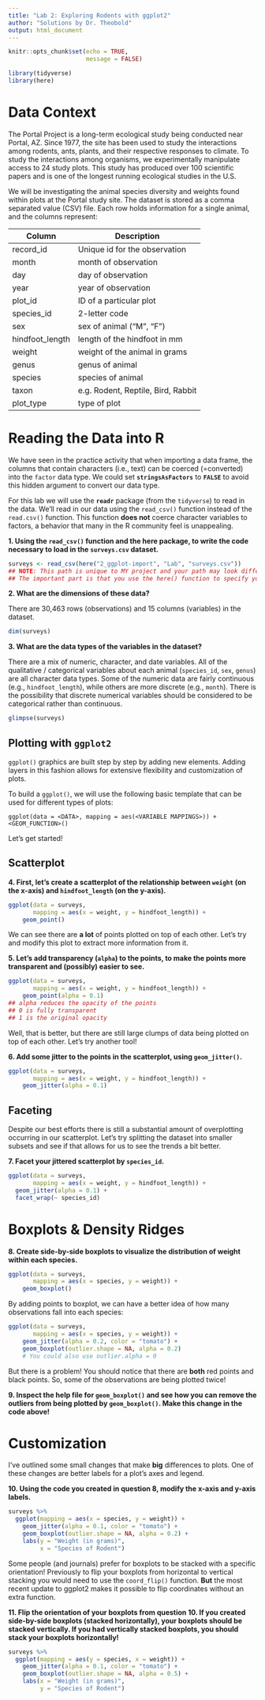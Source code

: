 ```yaml
---
title: "Lab 2: Exploring Rodents with ggplot2"
author: "Solutions by Dr. Theobold"
output: html_document 
---
```


```r
knitr::opts_chunk$set(echo = TRUE, 
                      message = FALSE)

library(tidyverse)
library(here)
```

# Data Context 

The Portal Project is a long-term ecological study being conducted near Portal,
AZ. Since 1977, the site has been used to study the interactions among rodents,
ants, plants, and their respective responses to climate. To study the
interactions among organisms, we experimentally manipulate access to 24 study
plots. This study has produced over 100 scientific papers and is one of the
longest running ecological studies in the U.S.

We will be investigating the animal species diversity and weights found within
plots at the Portal study site. The dataset is stored as a comma separated value
(CSV) file. Each row holds information for a single animal, and the columns
represent:

| Column           | Description                        |
|------------------|------------------------------------|
| record\_id       | Unique id for the observation      |
| month            | month of observation               |
| day              | day of observation                 |
| year             | year of observation                |
| plot\_id         | ID of a particular plot            |
| species\_id      | 2-letter code                      |
| sex              | sex of animal ("M", "F")           |
| hindfoot\_length | length of the hindfoot in mm       |
| weight           | weight of the animal in grams      |
| genus            | genus of animal                    |
| species          | species of animal                  |
| taxon            | e.g. Rodent, Reptile, Bird, Rabbit |
| plot\_type       | type of plot                       |


# Reading the Data into R

We have seen in the practice activity that when importing a data 
frame, the columns that contain characters (i.e., text) can be coerced 
(=converted) into the `factor` data type. We could set **`stringsAsFactors`** to **`FALSE`** to avoid this hidden argument to convert our data type. 

For this lab we will use the **`readr`** package (from the `tidyverse`) to
read in the data. We'll read in our data using the `read_csv()` function instead
of the `read.csv()` function. This function **does not** coerce character
variables to factors, a behavior that many in the R community feel is
unappealing.

__1. Using the `read_csv()` function and the **here** package, to write the code necessary to load in the `surveys.csv` dataset.__

```r
surveys <- read_csv(here("2_ggplot-import", "Lab", "surveys.csv"))
## NOTE: This path is unique to MY project and your path may look different!
## The important part is that you use the here() function to specify your path
```

__2. What are the dimensions of these data?__

There are 30,463 rows (observations) and 15 columns (variables) in the dataset. 

```r
dim(surveys)
```


__3. What are the data types of the variables in the dataset?__ 

There are a mix of numeric, character, and date variables. All of the
qualitative / categorical variables about each animal (`species_id`, `sex`,
`genus`) are all character data types. Some of the numeric data are fairly 
continuous (e.g., `hindfoot_length`), while others are more discrete 
(e.g., `month`). There is the possibility that discrete numerical variables 
should be considered to be categorical rather than continuous. 

```r
glimpse(surveys)
```


## Plotting with **`ggplot2`**

`ggplot()` graphics are built step by step by adding new elements. Adding layers 
in this fashion allows for extensive flexibility and customization of plots.

To build a `ggplot()`, we will use the following basic template that can be used 
for different types of plots:

`ggplot(data = <DATA>, mapping = aes(<VARIABLE MAPPINGS>)) +  <GEOM_FUNCTION>()`

Let's get started!  

## Scatterplot

__4. First, let's create a scatterplot of the relationship between `weight` (on the x-axis) and `hindfoot_length` (on the y-axis).__ 


```r
ggplot(data = surveys,
       mapping = aes(x = weight, y = hindfoot_length)) +
    geom_point()
```

We can see there are **a lot** of points plotted on top of each other. Let's try
and modify this plot to extract more information from it. 

__5. Let's add transparency (`alpha`) to the points, to make the points more transparent and (possibly) easier to see.__ 

```r
ggplot(data = surveys, 
       mapping = aes(x = weight, y = hindfoot_length)) +
    geom_point(alpha = 0.1)
## alpha reduces the opacity of the points 
## 0 is fully transparent
## 1 is the original opacity
```

Well, that is better, but there are still large clumps of data being plotted on
top of each other. Let's try another tool! 

__6. Add some jitter to the points in the scatterplot, using `geom_jitter()`.__

```r
ggplot(data = surveys, 
       mapping = aes(x = weight, y = hindfoot_length)) +
    geom_jitter(alpha = 0.1)
```

## Faceting

Despite our best efforts there is still a substantial amount of overplotting 
occurring in our scatterplot. Let's try splitting the dataset into smaller 
subsets and see if that allows for us to see the trends a bit better. 

__7. Facet your jittered scatterplot by `species_id`.__

```r
ggplot(data = surveys, 
       mapping = aes(x = weight, y = hindfoot_length)) +
  geom_jitter(alpha = 0.1) + 
  facet_wrap(~ species_id)
```


# Boxplots & Density Ridges

__8. Create side-by-side boxplots to visualize the distribution of weight within each species.__

```r
ggplot(data = surveys, 
       mapping = aes(x = species, y = weight)) +
    geom_boxplot()
```

By adding points to boxplot, we can have a better idea of how many observations
fall into each species: 

```r
ggplot(data = surveys, 
       mapping = aes(x = species, y = weight)) +
    geom_jitter(alpha = 0.2, color = "tomato") + 
    geom_boxplot(outlier.shape = NA, alpha = 0.2)  
    # You could also use outlier.alpha = 0
```

But there is a problem! You should notice that there are **both** red points 
and black points. So, some of the observations are being plotted twice! 

__9. Inspect the help file for `geom_boxplot()` and see how you can remove the outliers from being plotted by `geom_boxplot()`. Make this change in the code above!__


# Customization

I've outlined some small changes that make **big** differences to plots. One of 
these changes are better labels for a plot's axes and legend. 

__10. Using the code you created in question 8, modify the x-axis and y-axis labels.__

```r
surveys %>% 
  ggplot(mapping = aes(x = species, y = weight)) +
    geom_jitter(alpha = 0.1, color = "tomato") + 
    geom_boxplot(outlier.shape = NA, alpha = 0.2) +
    labs(y = "Weight (in grams)",
         x = "Species of Rodent") 
```

Some people (and journals) prefer for boxplots to be stacked with a specific 
orientation! Previously to flip your boxplots from horizontal to vertical 
stacking you would need to use the `coord_flip()` function. **But** the most
recent update to ggplot2 makes it possible to flip coordinates without an extra
function. 

__11. Flip the orientation of your boxplots from question 10. If you created side-by-side boxplots (stacked horizontally), your boxplots should be stacked vertically. If you had vertically stacked boxplots, you should stack your boxplots horizontally!__

```r
surveys %>% 
  ggplot(mapping = aes(y = species, x = weight)) +
    geom_jitter(alpha = 0.1, color = "tomato") + 
    geom_boxplot(outlier.shape = NA, alpha = 0.5) + 
    labs(x = "Weight (in grams)",
         y = "Species of Rodent") 
```

